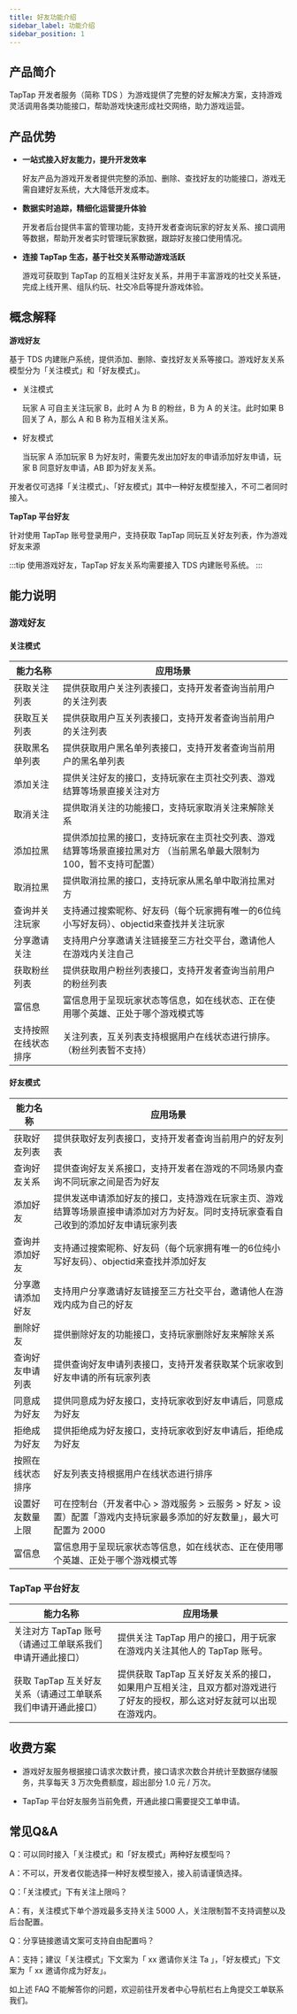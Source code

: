 ```yaml
---
title: 好友功能介绍
sidebar_label: 功能介绍
sidebar_position: 1
---
```


## 产品简介

TapTap 开发者服务（简称 TDS ）为游戏提供了完整的好友解决方案，支持游戏灵活调用各类功能接口，帮助游戏快速形成社交网络，助力游戏运营。

## 产品优势

- **一站式接入好友能力，提升开发效率**

    好友产品为游戏开发者提供完整的添加、删除、查找好友的功能接口，游戏无需自建好友系统，大大降低开发成本。

- **数据实时追踪，精细化运营提升体验**

    开发者后台提供丰富的管理功能，支持开发者查询玩家的好友关系、接口调用等数据，帮助开发者实时管理玩家数据，跟踪好友接口使用情况。

- **连接 TapTap 生态，基于社交关系带动游戏活跃**

    游戏可获取到 TapTap 的互相关注好友关系，并用于丰富游戏的社交关系链，完成上线开黑、组队约玩、社交冷启等提升游戏体验。



## 概念解释

**游戏好友**

基于 TDS 内建账户系统，提供添加、删除、查找好友关系等接口。游戏好友关系模型分为「关注模式」和「好友模式」。

- 关注模式

    玩家 A 可自主关注玩家 B，此时 A 为 B 的粉丝，B 为 A 的关注。此时如果 B 回关了 A，那么 A 和 B 称为互相关注关系。

- 好友模式

    当玩家 A 添加玩家 B 为好友时，需要先发出加好友的申请添加好友申请，玩家 B 同意好友申请，AB 即为好友关系。

开发者仅可选择「关注模式」、「好友模式」其中一种好友模型接入，不可二者同时接入。

**TapTap 平台好友**

针对使用 TapTap 账号登录用户，支持获取 TapTap 同玩互关好友列表，作为游戏好友来源

:::tip
使用游戏好友，TapTap 好友关系均需要接入 TDS 内建账号系统。
:::

## 能力说明

### 游戏好友

#### 关注模式

| **能力名称**                                                 | **应用场景**                                                 |
| ------------------------------------------------------------ | ------------------------------------------------------------ |
| 获取关注列表                                                 | 提供获取用户关注列表接口，支持开发者查询当前用户的关注列表 |
| 获取互关列表                                                 | 提供获取用户互关列表接口，支持开发者查询当前用户的关注列表 |
| 获取黑名单列表                                               | 提供获取用户黑名单列表接口，支持开发者查询当前用户的黑名单列表|
| 添加关注                                                     | 提供关注好友的接口，支持玩家在主页社交列表、游戏结算等场景直接关注对方 |
| 取消关注                                                     | 提供取消关注的功能接口，支持玩家取消关注来解除关系         |
| 添加拉黑                                                    | 提供添加拉黑的接口，支持玩家在主页社交列表、游戏结算等场景直接拉黑对方 （当前黑名单最大限制为100，暂不支持可配置）        |
| 取消拉黑                                                    | 提供取消拉黑的接口，支持玩家从黑名单中取消拉黑对方         |
| 查询并关注玩家 | 支持通过搜索昵称、好友码（每个玩家拥有唯一的6位纯小写好友码）、objectid来查找并关注玩家 |
| 分享邀请关注                                                 | 支持用户分享邀请关注链接至三方社交平台，邀请他人在游戏内关注自己 |
| 获取粉丝列表                                                 | 提供获取用户粉丝列表接口，支持开发者查询当前用户的粉丝列表 |
| 富信息                                                       | 富信息用于呈现玩家状态等信息，如在线状态、正在使用哪个英雄、正处于哪个游戏模式等 |
| 支持按照在线状态排序                                         | 关注列表，互关列表支持根据用户在线状态进行排序。（粉丝列表暂不支持） |

#### 好友模式

| **能力名称**           | **应用场景**                                                 |
| ---------------------- | ------------------------------------------------------------ |
| 获取好友列表           | 提供获取好友列表接口，支持开发者查询当前用户的好友列表     |
| 查询好友关系           | 提供查询好友关系接口，支持开发者在游戏的不同场景内查询不同玩家之间是否为好友 |
| 添加好友               | 提供发送申请添加好友的接口，支持游戏在玩家主页、游戏结算等场景直接申请添加对方为好友。同时支持玩家查看自己收到的添加好友申请玩家列表 |
| 查询并添加好友 | 支持通过搜索昵称、好友码（每个玩家拥有唯一的6位纯小写好友码）、objectid来查找并添加好友   |
| 分享邀请添加好友       | 支持用户分享邀请好友链接至三方社交平台，邀请他人在游戏内成为自己的好友 |
| 删除好友               | 提供删除好友的功能接口，支持玩家删除好友来解除关系         |
| 查询好友申请列表       | 提供查询好友申请列表接口，支持开发者获取某个玩家收到好友申请的所有玩家列表 |
| 同意成为好友           | 提供同意成为好友接口，支持玩家收到好友申请后，同意成为好友   |
| 拒绝成为好友           | 提供拒绝成为好友接口，支持玩家收到好友申请后，拒绝成为好友   |
| 按照在线状态排序       | 好友列表支持根据用户在线状态进行排序                       |
| 设置好友数量上限       | 可在控制台（开发者中心 > 游戏服务 > 云服务 > 好友 > 设置）配置「游戏内支持玩家最多添加的好友数量」，最大可配置为 2000 |
| 富信息                 | 富信息用于呈现玩家状态等信息，如在线状态、正在使用哪个英雄、正处于哪个游戏模式等 |



### TapTap 平台好友

| **能力名称**                                                 | **应用场景**                                                 |
| ------------------------------------------------------------ | ------------------------------------------------------------ |
| 关注对方 TapTap 账号（请通过工单联系我们申请开通此接口） | 提供关注 TapTap 用户的接口，用于玩家在游戏内关注其他人的 TapTap 账号。 |
| 获取 TapTap 互关好友关系（请通过工单联系我们申请开通此接口） | 提供获取 TapTap 互关好友关系的接口，如果用户互相关注，且双方都对游戏进行了好友的授权，那么这对好友就可以出现在游戏内。 |

## 收费方案

- 游戏好友服务根据接口请求次数计费，接口请求次数合并统计至数据存储服务，共享每天 3 万次免费额度，超出部分 1.0 元 / 万次。

- TapTap 平台好友服务当前免费，开通此接口需要提交工单申请。



## 常见Q&A

Q：可以同时接入「关注模式」和「好友模式」两种好友模型吗？

A：不可以，开发者仅能选择一种好友模型接入，接入前请谨慎选择。


Q：「关注模式」下有关注上限吗？

A：有，关注模式下单个游戏最多支持关注 5000 人，关注限制暂不支持调整以及后台配置。


Q：分享链接邀请文案可支持自由配置吗？

A：支持；建议「关注模式」下文案为「 xx 邀请你关注 Ta 」，「好友模式」下文案为「 xx 邀请你成为好友」。

如上述 FAQ 不能解答你的问题，欢迎前往开发者中心导航栏右上角提交工单联系我们。
